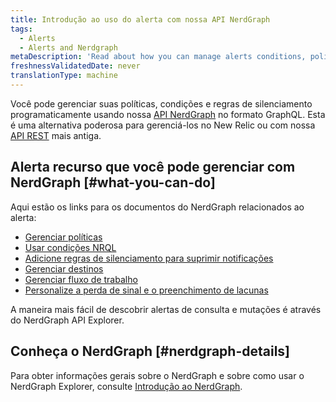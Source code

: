 ```yaml
---
title: Introdução ao uso do alerta com nossa API NerdGraph
tags:
  - Alerts
  - Alerts and Nerdgraph
metaDescription: 'Read about how you can manage alerts conditions, policies, and muting rules using NerdGraph.'
freshnessValidatedDate: never
translationType: machine
---
```


Você pode gerenciar suas políticas, condições e regras de silenciamento programaticamente usando nossa [API NerdGraph](/docs/apis/nerdgraph/get-started/introduction-new-relic-nerdgraph) no formato GraphQL. Esta é uma alternativa poderosa para gerenciá-los no New Relic ou com nossa [API REST](/docs/alerts/rest-api-alerts/new-relic-alerts-rest-api/rest-api-calls-new-relic-alerts) mais antiga.

## Alerta recurso que você pode gerenciar com NerdGraph [#what-you-can-do]

Aqui estão os links para os documentos do NerdGraph relacionados ao alerta:

* [Gerenciar políticas](/docs/alerts/alerts-nerdgraph/nerdgraph-examples/nerdgraph-api-alerts-policies)
* [Usar condições NRQL](/docs/alerts/alerts-nerdgraph/nerdgraph-examples/nerdgraph-api-alerts-nrql-conditions)
* [Adicione regras de silenciamento para suprimir notificações](/docs/alerts/new-relic-alerts/managing-notification-channels/muting-rules-suppress-notifications)
* [Gerenciar destinos](/docs/apis/nerdgraph/examples/nerdgraph-api-notifications-destinations)
* [Gerenciar fluxo de trabalho](/docs/apis/nerdgraph/examples/nerdgraph-api-workflows)
* [Personalize a perda de sinal e o preenchimento de lacunas](/docs/alerts-applied-intelligence/new-relic-alerts/alerts-nerdgraph/nerdgraph-api-loss-signal-gap-filling)

A maneira mais fácil de descobrir alertas de consulta e mutações é através do NerdGraph API Explorer.

## Conheça o NerdGraph [#nerdgraph-details]

Para obter informações gerais sobre o NerdGraph e sobre como usar o NerdGraph Explorer, consulte [Introdução ao NerdGraph](/docs/apis/nerdgraph/get-started/introduction-new-relic-nerdgraph).
